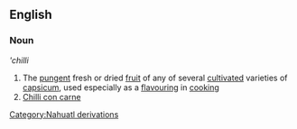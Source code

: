 ==English==
===Noun===
{{wikipedia}}
'''chilli''
#The [[pungent]] fresh or dried [[fruit]] of any of several [[cultivate]]d varieties of [[capsicum]], used especially as a [[flavouring]] in [[cooking]]
#[[Chilli con carne]]
[[Category:Nahuatl derivations]]